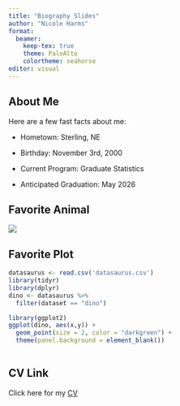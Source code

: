 ```yaml
---
title: "Biography Slides"
author: "Nicole Harms"
format:
  beamer:
    keep-tex: true
    theme: PaloAlto
    colortheme: seahorse
editor: visual
---
```


## About Me

Here are a few fast facts about me:

-   Hometown: Sterling, NE

-   Birthday: November 3rd, 2000

-   Current Program: Graduate Statistics

-   Anticipated Graduation: May 2026

## Favorite Animal

![](seal.png)

## Favorite Plot

```r
datasaurus <- read.csv('datasaurus.csv')
library(tidyr)
library(dplyr)
dino <- datasaurus %>%
  filter(dataset == "dino")

library(ggplot2)
ggplot(dino, aes(x,y)) +
  geom_point(size = 2, color = "darkgreen") +
  theme(panel.background = element_blank())
  
```

## CV Link

Click here for my [CV](CV.pdf)
